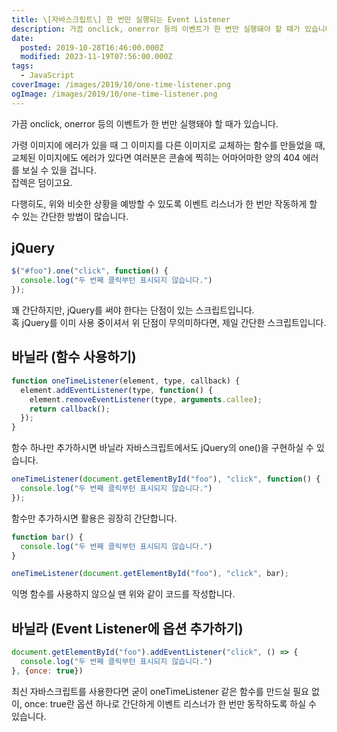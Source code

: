 ```yaml
---
title: \[자바스크립트\] 한 번만 실행되는 Event Listener
description: 가끔 onclick, onerror 등의 이벤트가 한 번만 실행돼야 할 때가 있습니다. 가령 이미지에 에러가 있을 때 그 이미지를 다른 이미지로 교체하는 함수를 만들었을 때, 교체된 이미지에도 에러가 있다면 여러분은 콘솔에 찍히는 어마어마한 양의 404 에러를 보실 수 있을 겁니다.잡렉은 덤이고요. 다행히도, 위와 비슷한 상황을 예방할 수 있도록 이벤트 리스너가 한 번만 작동하게 할 수 있는 간단한 방법이
date:
  posted: 2019-10-28T16:46:00.000Z
  modified: 2023-11-19T07:56:00.000Z
tags:
  - JavaScript
coverImage: /images/2019/10/one-time-listener.png
ogImage: /images/2019/10/one-time-listener.png
---
```


가끔 onclick, onerror 등의 이벤트가 한 번만 실행돼야 할 때가 있습니다.

가령 이미지에 에러가 있을 때 그 이미지를 다른 이미지로 교체하는 함수를 만들었을 때, 교체된 이미지에도 에러가 있다면 여러분은 콘솔에 찍히는 어마어마한 양의 404 에러를 보실 수 있을 겁니다.  
잡렉은 덤이고요.

다행히도, 위와 비슷한 상황을 예방할 수 있도록 이벤트 리스너가 한 번만 작동하게 할 수 있는 간단한 방법이 많습니다.

## jQuery

```js
$("#foo").one("click", function() {
  console.log("두 번째 클릭부턴 표시되지 않습니다.")
});
```

꽤 간단하지만, jQuery를 써야 한다는 단점이 있는 스크립트입니다.  
혹 jQuery를 이미 사용 중이셔서 위 단점이 무의미하다면, 제일 간단한 스크립트입니다.

## 바닐라 (함수 사용하기)

```js
function oneTimeListener(element, type, callback) {
  element.addEventListener(type, function() {
    element.removeEventListener(type, arguments.callee);
    return callback();
  });
}
```

함수 하나만 추가하시면 바닐라 자바스크립트에서도 jQuery의 one()을 구현하실 수 있습니다.

```js
oneTimeListener(document.getElementById("foo"), "click", function() {
  console.log("두 번째 클릭부턴 표시되지 않습니다.")
});
```

함수만 추가하시면 활용은 굉장히 간단합니다.

```js
function bar() {
  console.log("두 번째 클릭부턴 표시되지 않습니다.")
}

oneTimeListener(document.getElementById("foo"), "click", bar);
```

익명 함수를 사용하지 않으실 땐 위와 같이 코드를 작성합니다.

## 바닐라 (Event Listener에 옵션 추가하기)

```js
document.getElementById("foo").addEventListener("click", () => {
  console.log("두 번째 클릭부턴 표시되지 않습니다.")
}, {once: true})
```

최신 자바스크립트를 사용한다면 굳이 oneTimeListener 같은 함수를 만드실 필요 없이, once: true란 옵션 하나로 간단하게 이벤트 리스너가 한 번만 동작하도록 하실 수 있습니다.